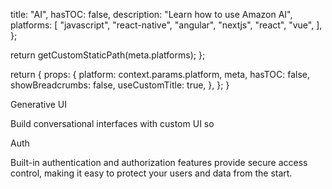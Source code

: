 
  title: "AI",
  hasTOC: false,
  description:
    "Learn how to use Amazon AI",
  platforms: [
    "javascript",
    "react-native",
    "angular",
    "nextjs",
    "react",
    "vue",
  ],
};

  return getCustomStaticPath(meta.platforms);
};

  return {
    props: {
      platform: context.params.platform,
      meta,
      hasTOC: false,
      showBreadcrumbs: false,
      useCustomTitle: true,
    },
  };
}

Generative UI

Build conversational interfaces with custom UI so

Auth 

Built-in authentication and authorization features provide secure access control, making it easy to protect your users and data from the start.

